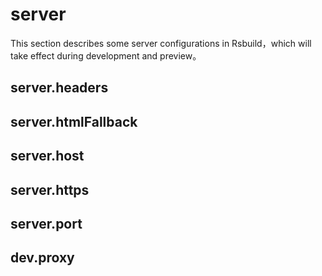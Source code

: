 # server

This section describes some server configurations in Rsbuild，which will take effect during development and preview。

## server.headers


<Headers />

## server.htmlFallback


<HtmlFallback />

## server.host


<Host />

## server.https


<Https />

## server.port


<Port />

## dev.proxy


<Proxy />
